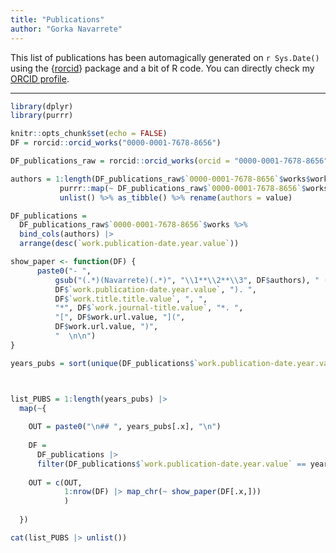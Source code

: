 ```yaml
---
title: "Publications"
author: "Gorka Navarrete"
---
```



This list of publications has been automagically generated on `r Sys.Date()` using the {[rorcid](https://github.com/ropensci/rorcid)} package and a bit of R code. You can directly check my [ORCID profile](https://orcid.org/0000-0001-7678-8656).  

---

```r

library(dplyr)
library(purrr)

knitr::opts_chunk$set(echo = FALSE)
DF = rorcid::orcid_works("0000-0001-7678-8656")

DF_publications_raw = rorcid::orcid_works(orcid = "0000-0001-7678-8656", put_code = DF$`0000-0001-7678-8656`$works$`put-code`)

authors = 1:length(DF_publications_raw$`0000-0001-7678-8656`$works$work.contributors.contributor) %>% 
           purrr::map(~ DF_publications_raw$`0000-0001-7678-8656`$works$work.contributors.contributor[[.x]]$`credit-name.value` %>% paste(., collapse = ", ")) %>% 
           unlist() %>% as_tibble() %>% rename(authors = value)

DF_publications = 
  DF_publications_raw$`0000-0001-7678-8656`$works %>% 
  bind_cols(authors) |> 
  arrange(desc(`work.publication-date.year.value`))

```


```r

show_paper <- function(DF) {
      paste0("- ", 
          gsub("(.*)(Navarrete)(.*)", "\\1**\\2**\\3", DF$authors), " (",
          DF$`work.publication-date.year.value`, "). ",
          DF$`work.title.title.value`, ", ",
          "*", DF$`work.journal-title.value`, "*. ",
          "[", DF$work.url.value, "](",
          DF$work.url.value, ")",
          "  \n\n")
}

years_pubs = sort(unique(DF_publications$`work.publication-date.year.value`), decreasing = TRUE)



list_PUBS = 1:length(years_pubs) |> 
  map(~{
    
    OUT = paste0("\n## ", years_pubs[.x], "\n")
    
    DF = 
      DF_publications |> 
      filter(DF_publications$`work.publication-date.year.value` == years_pubs[.x])
    
    OUT = c(OUT, 
            1:nrow(DF) |> map_chr(~ show_paper(DF[.x,]))
            )
      
  })

cat(list_PUBS |> unlist())
```
